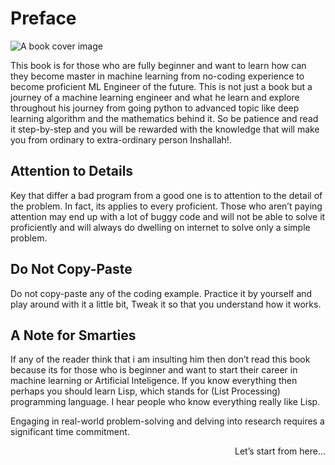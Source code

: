 
# Preface {.unnumbered}

![](cover.png 'A book cover image ')

This book is for those who are fully beginner and want to learn how can they become master in machine learning from no-coding experience to become proficient ML Engineer of the future. This is not just a book but a journey of a machine learning engineer and what he learn and explore throughout his journey from going python to advanced topic like deep learning algorithm and the mathematics behind it. So be patience and read it step-by-step and you will be rewarded with the knowledge that will make you from ordinary to extra-ordinary person Inshallah!.

## Attention to Details
Key that differ a bad program from a good one is to attention to the detail of the problem. In fact, its applies to every proficient. Those who aren't paying attention may end up with a lot of buggy code and will not be able to solve it proficiently and will always do dwelling on internet to solve only a simple problem.

## Do Not Copy-Paste
Do not copy-paste any of the coding example. Practice it by yourself and play around with it a little bit, Tweak it so that you understand how it works.

## A Note for Smarties
If any of the reader think that i am insulting him then don't read this book because its for those who is beginner and want to start their career in machine learning or Artificial Inteligence. 
If you know everything then perhaps you should learn Lisp, which stands for (List Processing) programming language.
I hear people who know everything really like Lisp.

::: {.callout-note appearance="default" collapse="false"}
Engaging in real-world problem-solving and delving into research requires a significant time commitment.
:::

<div style="text-align: right;">
  Let's start from here...
</div>

